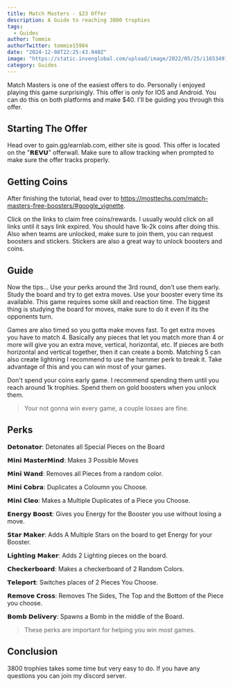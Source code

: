 ```yaml
---
title: Match Masters - $23 Offer
description: A Guide to reaching 3800 trophies
tags:
  - Guides
author: Tommie 
authorTwitter: tommie15984
date: "2024-12-08T22:25:43.940Z"
image: "https://static.invenglobal.com/upload/image/2022/05/25/i1653491738543022.png"
category: Guides
---
```


Match Masters is one of the easiest offers to do. Personally i enjoyed playing this game surprisingly. This offer is only for IOS and Android. You can do this on both platforms and make $40. I'll be guiding you through this offer.

## Starting The Offer

Head over to gain.gg/earnlab.com, either site is good. This offer is located on the "𝗥𝗘𝗩𝗨" offerwall. Make sure to allow tracking when prompted to make sure the offer tracks properly.

## Getting Coins 

After finishing the tutorial, head over to https://mosttechs.com/match-masters-free-boosters/#google_vignette.

Click on the links to claim free coins/rewards. I usually would click on all links until it says link expired. You should have 1k-2k coins after doing this. Also when teams are unlocked, make sure to join them, you can request boosters and stickers. Stickers are also a great way to unlock boosters and coins. 

## Guide 

Now the tips... Use your perks around the 3rd round, don't use them early. Study the board and try to get extra moves. Use your booster every time its available. This game requires some skill and reaction time. The biggest thing is studying the board for moves, make sure to do it even if its the opponents turn.

Games are also timed so you gotta make moves fast. To get extra moves you have to match 4. Basically any pieces that let you match more than 4 or more will give you an extra move, vertical, horizontal, etc. If pieces are both horizontal and vertical together, then it can create a bomb. Matching 5 can also create lightning I recommend to use the hammer perk to break it. Take advantage of this and you can win most of your games. 

Don't spend your coins early game. I recommend spending them until you reach around 1k trophies. Spend them on gold boosters when you unlock them. 

> Your not gonna win every game, a couple losses are fine. 

## Perks 

𝗗𝗲𝘁𝗼𝗻𝗮𝘁𝗼𝗿: Detonates all Special Pieces on the Board

𝗠𝗶𝗻𝗶 𝗠𝗮𝘀𝘁𝗲𝗿𝗠𝗶𝗻𝗱: Makes 3 Possible Moves 

𝗠𝗶𝗻𝗶 𝗪𝗮𝗻𝗱: Removes all Pieces from a random color.

𝗠𝗶𝗻𝗶 𝗖𝗼𝗯𝗿𝗮: Duplicates a Coloumn you Choose.

𝗠𝗶𝗻𝗶 𝗖𝗹𝗲𝗼: Makes a Multiple Duplicates of a Piece you Choose.

𝗘𝗻𝗲𝗿𝗴𝘆 𝗕𝗼𝗼𝘀𝘁: Gives you Energy for the Booster you use without losing a move.

𝗦𝘁𝗮𝗿 𝗠𝗮𝗸𝗲𝗿: Adds A Multiple Stars on the board to get Energy for your Booster.

𝗟𝗶𝗴𝗵𝘁𝗶𝗻𝗴 𝗠𝗮𝗸𝗲𝗿: Adds 2 Lighting pieces on the board.

𝗖𝗵𝗲𝗰𝗸𝗲𝗿𝗯𝗼𝗮𝗿𝗱: Makes a checkerboard of 2 Random Colors.

𝗧𝗲𝗹𝗲𝗽𝗼𝗿𝘁: Switches places of 2 Pieces You Choose.

𝗥𝗲𝗺𝗼𝘃𝗲 𝗖𝗿𝗼𝘀𝘀: Removes The Sides, The Top and the Bottom of the Piece you choose.

𝗕𝗼𝗺𝗯 𝗗𝗲𝗹𝗶𝘃𝗲𝗿𝘆: Spawns a Bomb in the middle of the Board. 

> These perks are important for helping you win most games. 

## Conclusion

3800 trophies takes some time but very easy to do. If you have any questions you can join my discord server.